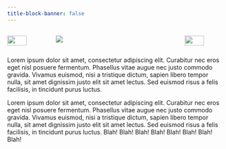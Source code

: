 ```yaml
---
title-block-banner: false
---
```


<!-- <style>
body {
  background-image: linear-gradient(rgba(0,0,0,0.85), rgba(0,0,0,0.85)), url("img/background-pic.jpg");
  background-size: cover;
  background-repeat: no-repeat;
}
</style> -->

::: {.columns}
::: {.column width="20%"}
![](img/left-arrow.svg){fig-align='center' width=70%}
:::

::: {.column width="60%"}
![](img/headshot-blur-01.jpg){fig-align='center'}
:::

::: {.column width="20%"}
![](img/right-arrow.svg){fig-align='center' width=70%}
:::
:::


Lorem ipsum dolor sit amet, consectetur adipiscing elit. Curabitur nec eros eget nisl posuere fermentum. Phasellus vitae augue nec justo commodo gravida. Vivamus euismod, nisi a tristique dictum, sapien libero tempor nulla, sit amet dignissim justo elit sit amet lectus. Sed euismod risus a felis facilisis, in tincidunt purus luctus.

Lorem ipsum dolor sit amet, consectetur adipiscing elit. Curabitur nec eros eget nisl posuere fermentum. Phasellus vitae augue nec justo commodo gravida. Vivamus euismod, nisi a tristique dictum, sapien libero tempor nulla, sit amet dignissim justo elit sit amet lectus. Sed euismod risus a felis facilisis, in tincidunt purus luctus. Blah! Blah! Blah! Blah! Blah! Blah! Blah! Blah!